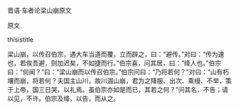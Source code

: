 


晋语·车者论梁山崩原文

原文

thisistitle

梁山崩，以传召伯宗，遇大车当道而覆，立而辟之，曰：“避传。”对曰：“传为速也，若俟吾避，则加迟矣，不如捷而行。”伯宗喜，问其居，曰：“绛人也。”伯宗曰：“何闻？”曰：“梁山崩而以传召伯宗。”伯宗问曰：“乃将若何？”对曰：“山有朽壤而崩，将若何？夫国主山川，故川涸山崩，君为之降服、出次、乘缦、不举，策于上帝，国三日哭，以礼焉。虽伯宗亦如是而已，其若之何？”问其名，不告；请以见，不许。伯宗及绛，以告，而从之。

